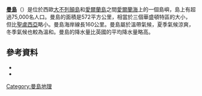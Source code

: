 
'''[[曼島|曼島]]'''（{{lang-gv|Mannin}}）是位於西歐[[大不列顛島|大不列顛島]]和[[愛爾蘭島|愛爾蘭島]]之間[[愛爾蘭海|愛爾蘭海]]上的一個島嶼，島上有超過75,000名人口。曼島的面積是572平方公里，相當於三個華盛頓特區的大小，但比[[聖盧西亞|聖盧西亞]]略小。曼島海岸線長160公里。曼島屬於溫帶氣候，夏季氣候涼爽，冬季氣候也較為溫和。曼島的降水量比英國的平均降水量略高。

==參考資料==
*{{Citation
|last=Cumming
|first=Joseph George
|author-link=Joseph George Cumming
|year=1861
|chapter=
|title=A Guide to the Isle of Man
|publisher=Edward Stanford
|publication-date=1861
|publication-place=London
|pages=
|url=http://books.google.com/?id=jX0HAAAAQAAJ&printsec=titlepage
}}
*{{CIA World Factbook}}
{{欧洲题目|地理}}
[[Category:曼島地理|Category:曼島地理]]